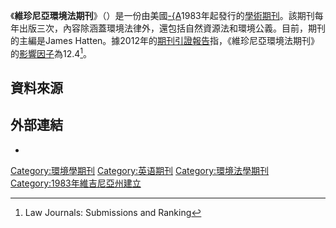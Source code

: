 {{Infobox journal
| title = 維珍尼亞環境法期刊<br/>Virginia Environmental Law Journal
| cover =
| editor = James Hatten
| discipline = 環境法
| language     = [[英文|英文]]
| abbreviation = Va. Environ. Law J.
| publisher = 維珍尼亞大學法律學院
| country = 美國
| frequency = 三期刊
| history = 1983年至今
| website = http://www.velj.org/
| ISSN = 1045-5183
| LCCN = 90644818
| CODEN = VELJF8
| OCLC = 19769977
}}

《'''維珍尼亞環境法期刊'''》（{{lang|en|Virginia Environmental Law Journal}}）是一份由美國[[弗吉尼亚大学|-{A]]1983年起發行的[[學術期刊|學術期刊]]。該期刊每年出版三次，內容除涵蓋環境法律外，還包括自然資源法和環境公義。目前，期刊的主編是James Hatten。據2012年的[[期刊引證報告|期刊引證報告]]指，《維珍尼亞環境法期刊》的[[影響因子|影響因子]]為12.4<ref>Law Journals: Submissions and Ranking</ref>。

== 資料來源 ==
{{reflist}}

== 外部連結 ==
* {{Official|1=http://www.velj.org/}}

[[Category:環境學期刊|Category:環境學期刊]]
[[Category:英语期刊|Category:英语期刊]]
[[Category:環境法學期刊|Category:環境法學期刊]]
[[Category:1983年維吉尼亞州建立|Category:1983年維吉尼亞州建立]]